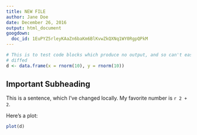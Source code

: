 ```yaml
---
title: NEW FILE
author: Jane Doe
date: December 26, 2016
output: html_document
googdown:
  doc_id: 1EuPYZ5rleyKAaZn6baKm6BlKvwZkQXNq1WY0RgpQPkM
---
```


```r
# This is to test code blocks which produce no output, and so can't easily be
# diffed
d <- data.frame(x = rnorm(10), y = rnorm(10))
```

Important Subheading
--------------------

This is a sentence, which I've changed locally. My favorite number is `r 2 + 2`.

Here's a plot:

```r
plot(d)
```
